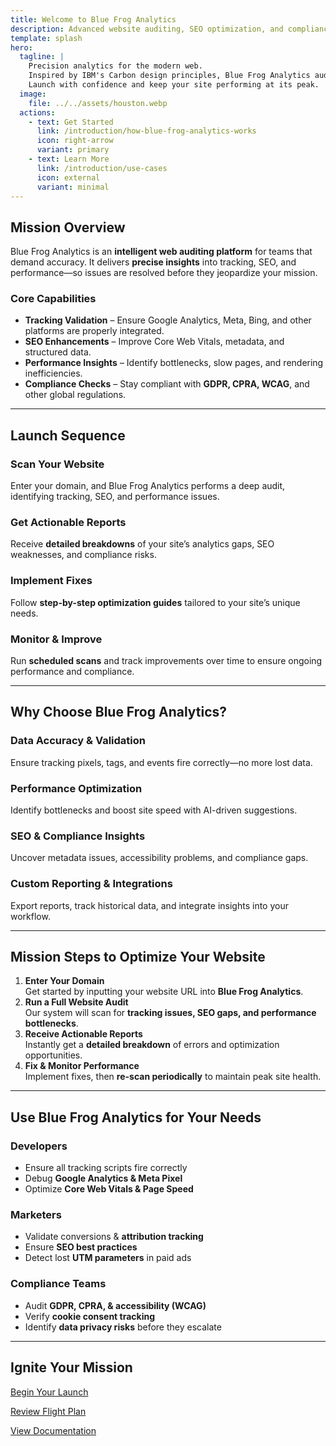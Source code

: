 ```yaml
---
title: Welcome to Blue Frog Analytics
description: Advanced website auditing, SEO optimization, and compliance monitoring in one powerful tool.
template: splash
hero:
  tagline: |
    Precision analytics for the modern web.
    Inspired by IBM's Carbon design principles, Blue Frog Analytics audits and optimizes every metric.
    Launch with confidence and keep your site performing at its peak.
  image:
    file: ../../assets/houston.webp
  actions:
    - text: Get Started
      link: /introduction/how-blue-frog-analytics-works
      icon: right-arrow
      variant: primary
    - text: Learn More
      link: /introduction/use-cases
      icon: external
      variant: minimal
---
```


<div class="carbon-container">

## Mission Overview

Blue Frog Analytics is an **intelligent web auditing platform** for teams that demand accuracy.
It delivers **precise insights** into tracking, SEO, and performance—so issues are resolved before they jeopardize your mission.

### Core Capabilities
- **Tracking Validation** – Ensure Google Analytics, Meta, Bing, and other platforms are properly integrated.
- **SEO Enhancements** – Improve Core Web Vitals, metadata, and structured data.
- **Performance Insights** – Identify bottlenecks, slow pages, and rendering inefficiencies.
- **Compliance Checks** – Stay compliant with **GDPR, CPRA, WCAG**, and other global regulations.

---

## Launch Sequence

<div class="bx--grid bx--grid--condensed">
  <div class="bx--row">
    <div class="bx--col-sm-12 bx--col-md-6 bx--col-lg-4">
      <div class="bx--tile">
        <h3>Scan Your Website</h3>
        <p>Enter your domain, and Blue Frog Analytics performs a deep audit, identifying tracking, SEO, and performance issues.</p>
      </div>
    </div>
    <div class="bx--col-sm-12 bx--col-md-6 bx--col-lg-4">
      <div class="bx--tile">
        <h3>Get Actionable Reports</h3>
        <p>Receive <strong>detailed breakdowns</strong> of your site’s analytics gaps, SEO weaknesses, and compliance risks.</p>
      </div>
    </div>
    <div class="bx--col-sm-12 bx--col-md-6 bx--col-lg-4">
      <div class="bx--tile">
        <h3>Implement Fixes</h3>
        <p>Follow <strong>step-by-step optimization guides</strong> tailored to your site’s unique needs.</p>
      </div>
    </div>
    <div class="bx--col-sm-12 bx--col-md-6 bx--col-lg-4">
      <div class="bx--tile">
        <h3>Monitor &amp; Improve</h3>
        <p>Run <strong>scheduled scans</strong> and track improvements over time to ensure ongoing performance and compliance.</p>
      </div>
    </div>
  </div>
</div>

---

##  Why Choose Blue Frog Analytics?

<div class="bx--grid bx--grid--condensed">
  <div class="bx--row">
    <div class="bx--col-sm-12 bx--col-md-6 bx--col-lg-4">
      <div class="bx--tile">
        <h3>Data Accuracy &amp; Validation</h3>
        <p>Ensure tracking pixels, tags, and events fire correctly—no more lost data.</p>
      </div>
    </div>
    <div class="bx--col-sm-12 bx--col-md-6 bx--col-lg-4">
      <div class="bx--tile">
        <h3>Performance Optimization</h3>
        <p>Identify bottlenecks and boost site speed with AI-driven suggestions.</p>
      </div>
    </div>
    <div class="bx--col-sm-12 bx--col-md-6 bx--col-lg-4">
      <div class="bx--tile">
        <h3>SEO &amp; Compliance Insights</h3>
        <p>Uncover metadata issues, accessibility problems, and compliance gaps.</p>
      </div>
    </div>
    <div class="bx--col-sm-12 bx--col-md-6 bx--col-lg-4">
      <div class="bx--tile">
        <h3>Custom Reporting &amp; Integrations</h3>
        <p>Export reports, track historical data, and integrate insights into your workflow.</p>
      </div>
    </div>
  </div>
</div>

---

## **Mission Steps to Optimize Your Website**

<ol class="bx--list--ordered">
  <li><strong>Enter Your Domain</strong><br />
  Get started by inputting your website URL into <strong>Blue Frog Analytics</strong>.</li>
  <li><strong>Run a Full Website Audit</strong><br />
  Our system will scan for <strong>tracking issues, SEO gaps, and performance bottlenecks</strong>.</li>
  <li><strong>Receive Actionable Reports</strong><br />
  Instantly get a <strong>detailed breakdown</strong> of errors and optimization opportunities.</li>
  <li><strong>Fix &amp; Monitor Performance</strong><br />
  Implement fixes, then <strong>re-scan periodically</strong> to maintain peak site health.</li>
</ol>

---

##  **Use Blue Frog Analytics for Your Needs**

<div class="bx--grid bx--grid--condensed">
  <div class="bx--row">
    <div class="bx--col-sm-12 bx--col-md-4">
      <h3>Developers</h3>
      <ul class="bx--list--unordered">
        <li>Ensure all tracking scripts fire correctly</li>
        <li>Debug <strong>Google Analytics &amp; Meta Pixel</strong></li>
        <li>Optimize <strong>Core Web Vitals &amp; Page Speed</strong></li>
      </ul>
    </div>
    <div class="bx--col-sm-12 bx--col-md-4">
      <h3>Marketers</h3>
      <ul class="bx--list--unordered">
        <li>Validate conversions &amp; <strong>attribution tracking</strong></li>
        <li>Ensure <strong>SEO best practices</strong></li>
        <li>Detect lost <strong>UTM parameters</strong> in paid ads</li>
      </ul>
    </div>
    <div class="bx--col-sm-12 bx--col-md-4">
      <h3>Compliance Teams</h3>
      <ul class="bx--list--unordered">
        <li>Audit <strong>GDPR, CPRA, &amp; accessibility (WCAG)</strong></li>
        <li>Verify <strong>cookie consent tracking</strong></li>
        <li>Identify <strong>data privacy risks</strong> before they escalate</li>
      </ul>
    </div>
  </div>
</div>

---

## Ignite Your Mission

<a href="/introduction/how-blue-frog-analytics-works" class="bx--btn bx--btn--primary">Begin Your Launch</a>

<a href="/introduction/how-blue-frog-analytics-works" class="bx--btn bx--btn--secondary">Review Flight Plan</a>

<a href="/introduction/how-blue-frog-analytics-works" class="bx--btn bx--btn--ghost">View Documentation</a>
</div>
